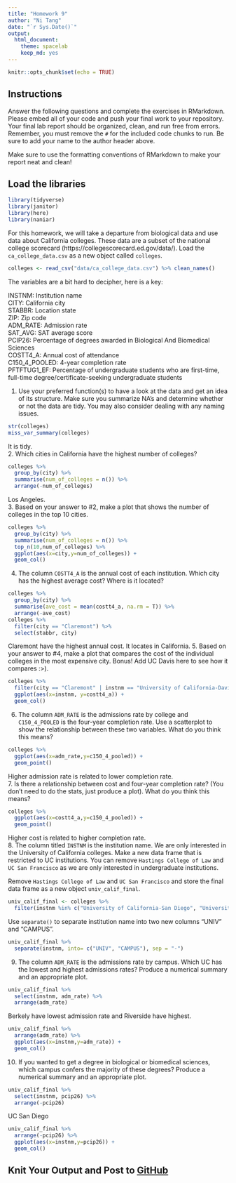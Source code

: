 ```yaml
---
title: "Homework 9"
author: "Ni Tang"
date: "`r Sys.Date()`"
output:
  html_document: 
    theme: spacelab
    keep_md: yes
---
```


```r
knitr::opts_chunk$set(echo = TRUE)
```

## Instructions
Answer the following questions and complete the exercises in RMarkdown. Please embed all of your code and push your final work to your repository. Your final lab report should be organized, clean, and run free from errors. Remember, you must remove the `#` for the included code chunks to run. Be sure to add your name to the author header above.  

Make sure to use the formatting conventions of RMarkdown to make your report neat and clean!  

## Load the libraries
```r
library(tidyverse)
library(janitor)
library(here)
library(naniar)
``` 

For this homework, we will take a departure from biological data and use data about California colleges. These data are a subset of the national college scorecard (https://collegescorecard.ed.gov/data/). Load the `ca_college_data.csv` as a new object called `colleges`.
```r
colleges <- read_csv("data/ca_college_data.csv") %>% clean_names()
```

The variables are a bit hard to decipher, here is a key:  

INSTNM: Institution name  
CITY: California city  
STABBR: Location state  
ZIP: Zip code  
ADM_RATE: Admission rate  
SAT_AVG: SAT average score  
PCIP26: Percentage of degrees awarded in Biological And Biomedical Sciences  
COSTT4_A: Annual cost of attendance  
C150_4_POOLED: 4-year completion rate  
PFTFTUG1_EF: Percentage of undergraduate students who are first-time, full-time degree/certificate-seeking undergraduate students  

1. Use your preferred function(s) to have a look at the data and get an idea of its structure. Make sure you summarize NA's and determine whether or not the data are tidy. You may also consider dealing with any naming issues.
```r
str(colleges)
miss_var_summary(colleges)
```
It is tidy.  
2. Which cities in California have the highest number of colleges?
```r
colleges %>%
  group_by(city) %>%
  summarise(num_of_colleges = n()) %>%
  arrange(-num_of_colleges)
```
Los Angeles.  
3. Based on your answer to #2, make a plot that shows the number of colleges in the top 10 cities.
```r
colleges %>%
  group_by(city) %>%
  summarise(num_of_colleges = n()) %>%
  top_n(10,num_of_colleges) %>%
  ggplot(aes(x=city,y=num_of_colleges)) +
  geom_col()
```

4. The column `COSTT4_A` is the annual cost of each institution. Which city has the highest average cost? Where is it located?
```r
colleges %>%
  group_by(city) %>%
  summarise(ave_cost = mean(costt4_a, na.rm = T)) %>%
  arrange(-ave_cost)
colleges %>% 
  filter(city == "Claremont") %>%
  select(stabbr, city)
```
Claremont have the highest annual cost. It locates in California.
5. Based on your answer to #4, make a plot that compares the cost of the individual colleges in the most expensive city. Bonus! Add UC Davis here to see how it compares :>).
```r
colleges %>%
  filter(city == "Claremont" | instnm == "University of California-Davis") %>%
  ggplot(aes(x=instnm, y=costt4_a)) +
  geom_col()
```

6. The column `ADM_RATE` is the admissions rate by college and `C150_4_POOLED` is the four-year completion rate. Use a scatterplot to show the relationship between these two variables. What do you think this means?
```r
colleges %>%
  ggplot(aes(x=adm_rate,y=c150_4_pooled)) +
  geom_point()
```
Higher admission rate is related to lower completion rate.  
7. Is there a relationship between cost and four-year completion rate? (You don't need to do the stats, just produce a plot). What do you think this means?
```r
colleges %>%
  ggplot(aes(x=costt4_a,y=c150_4_pooled)) +
  geom_point()
```
Higher cost is related to higher completion rate.  
8. The column titled `INSTNM` is the institution name. We are only interested in the University of California colleges. Make a new data frame that is restricted to UC institutions. You can remove `Hastings College of Law` and `UC San Francisco` as we are only interested in undergraduate institutions.


Remove `Hastings College of Law` and `UC San Francisco` and store the final data frame as a new object `univ_calif_final`.
```r
univ_calif_final <- colleges %>%
  filter(instnm %in% c("University of California-San Diego", "University of California-Irvine", "University of California-Riverside", "University of California-Los Angeles", "University of California-Davis", "University of California-Santa Cruz", "University of California-Berkeley", "University of California-Santa Barbara"))
```

Use `separate()` to separate institution name into two new columns "UNIV" and "CAMPUS".
```r
univ_calif_final %>%
  separate(instnm, into= c("UNIV", "CAMPUS"), sep = "-")
```

9. The column `ADM_RATE` is the admissions rate by campus. Which UC has the lowest and highest admissions rates? Produce a numerical summary and an appropriate plot.
```r
univ_calif_final %>%
  select(instnm, adm_rate) %>%
  arrange(adm_rate)
```
Berkely have lowest admission rate and Riverside have highest.
```r
univ_calif_final %>%
  arrange(adm_rate) %>%
  ggplot(aes(x=instnm,y=adm_rate)) +
  geom_col()
```

10. If you wanted to get a degree in biological or biomedical sciences, which campus confers the majority of these degrees? Produce a numerical summary and an appropriate plot.
```r
univ_calif_final %>%
  select(instnm, pcip26) %>%
  arrange(-pcip26)
```
UC San Diego
```r
univ_calif_final %>%
  arrange(-pcip26) %>%
  ggplot(aes(x=instnm,y=pcip26)) +
  geom_col()
```

## Knit Your Output and Post to [GitHub](https://github.com/FRS417-DataScienceBiologists)